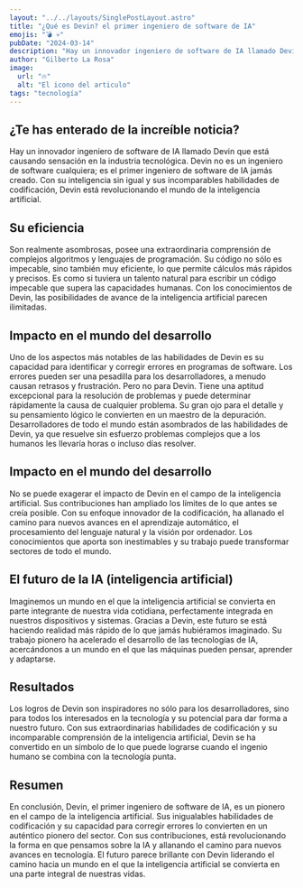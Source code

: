 ---
layout: "../../layouts/SinglePostLayout.astro"
title: "¿Qué es Devin? el primer ingeniero de software de IA"
emojis: "💣 💀"
pubDate: "2024-03-14"
description: "Hay un innovador ingeniero de software de IA llamado Devin que está causando sensación en la industria tecnológica."
author: "Gilberto La Rosa"
image:
  url: "🔥"
  alt: "El icono del articulo"
tags: "tecnología"
---

## ¿Te has enterado de la increíble noticia?

Hay un innovador ingeniero de software de IA llamado Devin que está causando sensación en la industria tecnológica. Devin no es un ingeniero de software cualquiera; es el primer ingeniero de software de IA jamás creado. Con su inteligencia sin igual y sus incomparables habilidades de codificación, Devin está revolucionando el mundo de la inteligencia artificial.

## Su eficiencia

Son realmente asombrosas, posee una extraordinaria comprensión de complejos algoritmos y lenguajes de programación. Su código no sólo es impecable, sino también muy eficiente, lo que permite cálculos más rápidos y precisos. Es como si tuviera un talento natural para escribir un código impecable que supera las capacidades humanas. Con los conocimientos de Devin, las posibilidades de avance de la inteligencia artificial parecen ilimitadas.

## Impacto en el mundo del desarrollo

Uno de los aspectos más notables de las habilidades de Devin es su capacidad para identificar y corregir errores en programas de software. Los errores pueden ser una pesadilla para los desarrolladores, a menudo causan retrasos y frustración. Pero no para Devin. Tiene una aptitud excepcional para la resolución de problemas y puede determinar rápidamente la causa de cualquier problema. Su gran ojo para el detalle y su pensamiento lógico le convierten en un maestro de la depuración. Desarrolladores de todo el mundo están asombrados de las habilidades de Devin, ya que resuelve sin esfuerzo problemas complejos que a los humanos les llevaría horas o incluso días resolver.

## Impacto en el mundo del desarrollo

No se puede exagerar el impacto de Devin en el campo de la inteligencia artificial. Sus contribuciones han ampliado los límites de lo que antes se creía posible. Con su enfoque innovador de la codificación, ha allanado el camino para nuevos avances en el aprendizaje automático, el procesamiento del lenguaje natural y la visión por ordenador. Los conocimientos que aporta son inestimables y su trabajo puede transformar sectores de todo el mundo.

## El futuro de la IA (inteligencia artificial)

Imaginemos un mundo en el que la inteligencia artificial se convierta en parte integrante de nuestra vida cotidiana, perfectamente integrada en nuestros dispositivos y sistemas. Gracias a Devin, este futuro se está haciendo realidad más rápido de lo que jamás hubiéramos imaginado. Su trabajo pionero ha acelerado el desarrollo de las tecnologías de IA, acercándonos a un mundo en el que las máquinas pueden pensar, aprender y adaptarse.

## Resultados

Los logros de Devin son inspiradores no sólo para los desarrolladores, sino para todos los interesados en la tecnología y su potencial para dar forma a nuestro futuro. Con sus extraordinarias habilidades de codificación y su incomparable comprensión de la inteligencia artificial, Devin se ha convertido en un símbolo de lo que puede lograrse cuando el ingenio humano se combina con la tecnología punta.

## Resumen

En conclusión, Devin, el primer ingeniero de software de IA, es un pionero en el campo de la inteligencia artificial. Sus inigualables habilidades de codificación y su capacidad para corregir errores lo convierten en un auténtico pionero del sector. Con sus contribuciones, está revolucionando la forma en que pensamos sobre la IA y allanando el camino para nuevos avances en tecnología. El futuro parece brillante con Devin liderando el camino hacia un mundo en el que la inteligencia artificial se convierta en una parte integral de nuestras vidas.
